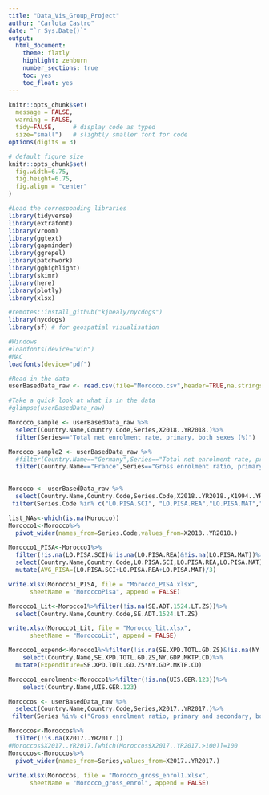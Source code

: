 ```yaml
---
title: "Data_Vis_Group_Project"
author: "Carlota Castro"
date: "`r Sys.Date()`"
output:
  html_document:
    theme: flatly
    highlight: zenburn
    number_sections: true
    toc: yes
    toc_float: yes
---
```


```r
knitr::opts_chunk$set(
  message = FALSE, 
  warning = FALSE, 
  tidy=FALSE,     # display code as typed
  size="small")   # slightly smaller font for code
options(digits = 3)

# default figure size
knitr::opts_chunk$set(
  fig.width=6.75, 
  fig.height=6.75,
  fig.align = "center"
)
```


```r
#Load the corresponding libraries
library(tidyverse)
library(extrafont)
library(vroom)
library(ggtext)
library(gapminder)
library(ggrepel)
library(patchwork)
library(gghighlight)
library(skimr)
library(here)
library(plotly)
library(xlsx)

#remotes::install_github("kjhealy/nycdogs")
library(nycdogs)
library(sf) # for geospatial visualisation

#Windows
#loadfonts(device="win")
#MAC
loadfonts(device="pdf")
```

```r
#Read in the data
userBasedData_raw <- read.csv(file="Morocco.csv",header=TRUE,na.strings=c("..","NA"))

#Take a quick look at what is in the data
#glimpse(userBasedData_raw)

```


```r
Morocco_sample <- userBasedData_raw %>%
  select(Country.Name,Country.Code,Series,X2018..YR2018.)%>%
  filter(Series=="Total net enrolment rate, primary, both sexes (%)")

Morocco_sample2 <- userBasedData_raw %>%
  #filter(Country.Name=="Germany",Series=="Total net enrolment rate, primary, both sexes (%)")
  filter(Country.Name=="France",Series=="Gross enrolment ratio, primary and secondary, both sexes (%)")
 
```

```r

Morocco <- userBasedData_raw %>%
  select(Country.Name,Country.Code,Series.Code,X2018..YR2018.,X1994..YR1994.)%>%
 filter(Series.Code %in% c("LO.PISA.SCI", "LO.PISA.REA","LO.PISA.MAT","SE.ADT.1524.LT.ZS","NY.GDP.MKTP.CD","SE.XPD.TOTL.GD.ZS","UIS.GER.123"))

list_NAs<-which(is.na(Morocco))
Morocco1<-Morocco%>%
  pivot_wider(names_from=Series.Code,values_from=X2018..YR2018.)

Morocco1_PISA<-Morocco1%>%
  filter(!is.na(LO.PISA.SCI)&!is.na(LO.PISA.REA)&!is.na(LO.PISA.MAT))%>%
  select(Country.Name,Country.Code,LO.PISA.SCI,LO.PISA.REA,LO.PISA.MAT)%>%
  mutate(AVG_PISA=(LO.PISA.SCI+LO.PISA.REA+LO.PISA.MAT)/3)

write.xlsx(Morocco1_PISA, file = "Morocco_PISA.xlsx",
      sheetName = "MoroccoPisa", append = FALSE)

Morocco1_Lit<-Morocco1%>%filter(!is.na(SE.ADT.1524.LT.ZS))%>%
  select(Country.Name,Country.Code,SE.ADT.1524.LT.ZS)

write.xlsx(Morocco1_Lit, file = "Morocco_lit.xlsx",
      sheetName = "MoroccoLit", append = FALSE)

Morocco1_expend<-Morocco1%>%filter(!is.na(SE.XPD.TOTL.GD.ZS)&!is.na(NY.GDP.MKTP.CD))%>%
    select(Country.Name,SE.XPD.TOTL.GD.ZS,NY.GDP.MKTP.CD)%>%
  mutate(Expenditure=SE.XPD.TOTL.GD.ZS*NY.GDP.MKTP.CD)

Morocco1_enrolment<-Morocco1%>%filter(!is.na(UIS.GER.123))%>%
    select(Country.Name,UIS.GER.123)
```

```r
Moroccos <- userBasedData_raw %>%
  select(Country.Name,Country.Code,Series,X2017..YR2017.)%>%
 filter(Series %in% c("Gross enrolment ratio, primary and secondary, both sexes (%)"))

Moroccos<-Moroccos%>%
  filter(!is.na(X2017..YR2017.))
#Moroccos$X2017..YR2017.[which(Moroccos$X2017..YR2017.>100)]=100 
Moroccos<-Moroccos%>%
  pivot_wider(names_from=Series,values_from=X2017..YR2017.)
 
write.xlsx(Moroccos, file = "Morocco_gross_enrol1.xlsx",
      sheetName = "Morocco_gross_enrol", append = FALSE)

```



